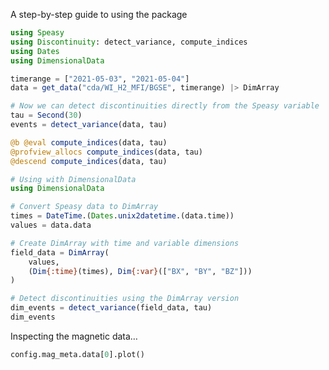 A step-by-step guide to using the package

```julia
using Speasy
using Discontinuity: detect_variance, compute_indices
using Dates
using DimensionalData

timerange = ["2021-05-03", "2021-05-04"]
data = get_data("cda/WI_H2_MFI/BGSE", timerange) |> DimArray
```

```julia
# Now we can detect discontinuities directly from the Speasy variable
tau = Second(30)
events = detect_variance(data, tau)
```

```julia
@b @eval compute_indices(data, tau)
@profview_allocs compute_indices(data, tau)
@descend compute_indices(data, tau)
```

```julia
# Using with DimensionalData
using DimensionalData

# Convert Speasy data to DimArray
times = DateTime.(Dates.unix2datetime.(data.time))
values = data.data

# Create DimArray with time and variable dimensions
field_data = DimArray(
    values,
    (Dim{:time}(times), Dim{:var}(["BX", "BY", "BZ"]))
)

# Detect discontinuities using the DimArray version
dim_events = detect_variance(field_data, tau)
dim_events
```

Inspecting the magnetic data...

```python
config.mag_meta.data[0].plot()
```
